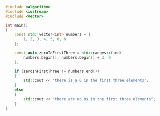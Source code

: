 ```cpp showLineNumbers
#include <algorithm>
#include <iostream>
#include <vector>

int main()
{
    const std::vector<int> numbers = {
        1, 2, 3, 4, 5, 0, 6
    };

    const auto zeroInFirstThree = std::ranges::find(
        numbers.begin(), numbers.begin() + 3, 0
    );

    if (zeroInFirstThree != numbers.end())
    {
        std::cout << "there is a 0 in the first three elements";
    }
    else
    {
        std::cout << "there are no 0s in the first three elements";
    }
}
```